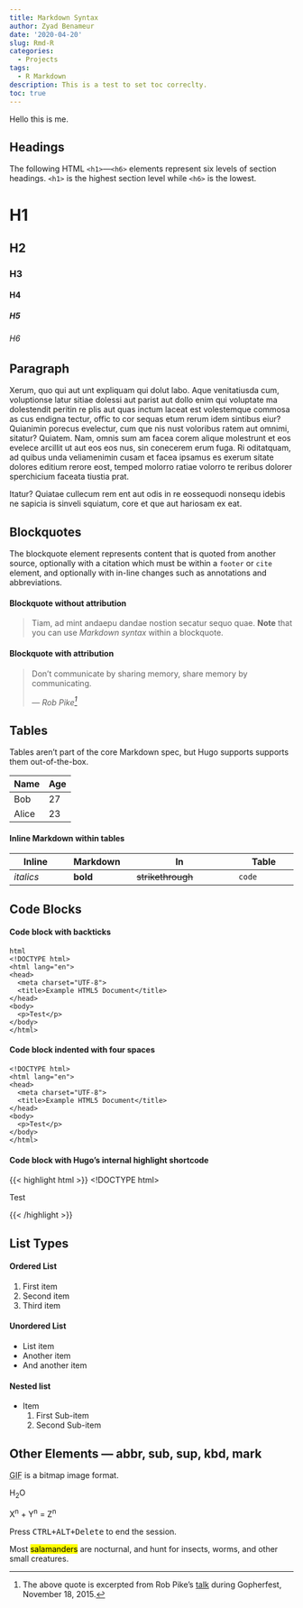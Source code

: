 ```yaml
---
title: Markdown Syntax
author: Zyad Benameur
date: '2020-04-20'
slug: Rmd-R
categories:
  - Projects
tags:
  - R Markdown
description: This is a test to set toc correclty. 
toc: true
---
```


Hello this is me.

## Headings

The following HTML `<h1>`—`<h6>` elements represent six levels of section headings. `<h1>` is the highest section level while `<h6>` is the lowest.

# H1
## H2
### H3
#### H4
##### H5
###### H6

## Paragraph

Xerum, quo qui aut unt expliquam qui dolut labo. Aque venitatiusda cum, voluptionse latur sitiae dolessi aut parist aut dollo enim qui voluptate ma dolestendit peritin re plis aut quas inctum laceat est volestemque commosa as cus endigna tectur, offic to cor sequas etum rerum idem sintibus eiur? Quianimin porecus evelectur, cum que nis nust voloribus ratem aut omnimi, sitatur? Quiatem. Nam, omnis sum am facea corem alique molestrunt et eos evelece arcillit ut aut eos eos nus, sin conecerem erum fuga. Ri oditatquam, ad quibus unda veliamenimin cusam et facea ipsamus es exerum sitate dolores editium rerore eost, temped molorro ratiae volorro te reribus dolorer sperchicium faceata tiustia prat.

Itatur? Quiatae cullecum rem ent aut odis in re eossequodi nonsequ idebis ne sapicia is sinveli squiatum, core et que aut hariosam ex eat.

## Blockquotes

The blockquote element represents content that is quoted from another source, optionally with a citation which must be within a `footer` or `cite` element, and optionally with in-line changes such as annotations and abbreviations.

#### Blockquote without attribution

> Tiam, ad mint andaepu dandae nostion secatur sequo quae.
> **Note** that you can use *Markdown syntax* within a blockquote.

#### Blockquote with attribution

> Don't communicate by sharing memory, share memory by communicating.</p>
> — <cite>Rob Pike[^1]</cite>


[^1]: The above quote is excerpted from Rob Pike's [talk](https://www.youtube.com/watch?v=PAAkCSZUG1c) during Gopherfest, November 18, 2015.

## Tables

Tables aren't part of the core Markdown spec, but Hugo supports supports them out-of-the-box.

   Name | Age
--------|------
    Bob | 27
  Alice | 23

#### Inline Markdown within tables

| Inline&nbsp;&nbsp;&nbsp;     | Markdown&nbsp;&nbsp;&nbsp;  | In&nbsp;&nbsp;&nbsp;                | Table      |
| ---------- | --------- | ----------------- | ---------- |
| *italics*  | **bold**  | ~~strikethrough~~&nbsp;&nbsp;&nbsp; | `code`     |

## Code Blocks

#### Code block with backticks

```
html
<!DOCTYPE html>
<html lang="en">
<head>
  <meta charset="UTF-8">
  <title>Example HTML5 Document</title>
</head>
<body>
  <p>Test</p>
</body>
</html>
```
#### Code block indented with four spaces

    <!DOCTYPE html>
    <html lang="en">
    <head>
      <meta charset="UTF-8">
      <title>Example HTML5 Document</title>
    </head>
    <body>
      <p>Test</p>
    </body>
    </html>

#### Code block with Hugo's internal highlight shortcode
{{< highlight html >}}
<!DOCTYPE html>
<html lang="en">
<head>
  <meta charset="UTF-8">
  <title>Example HTML5 Document</title>
</head>
<body>
  <p>Test</p>
</body>
</html>
{{< /highlight >}}

## List Types

#### Ordered List

1. First item
2. Second item
3. Third item

#### Unordered List

* List item
* Another item
* And another item

#### Nested list

* Item
  1. First Sub-item
  2. Second Sub-item

## Other Elements — abbr, sub, sup, kbd, mark

<abbr title="Graphics Interchange Format">GIF</abbr> is a bitmap image format.

H<sub>2</sub>O

X<sup>n</sup> + Y<sup>n</sup> = Z<sup>n</sup>

Press <kbd><kbd>CTRL</kbd>+<kbd>ALT</kbd>+<kbd>Delete</kbd></kbd> to end the session.

Most <mark>salamanders</mark> are nocturnal, and hunt for insects, worms, and other small creatures.

